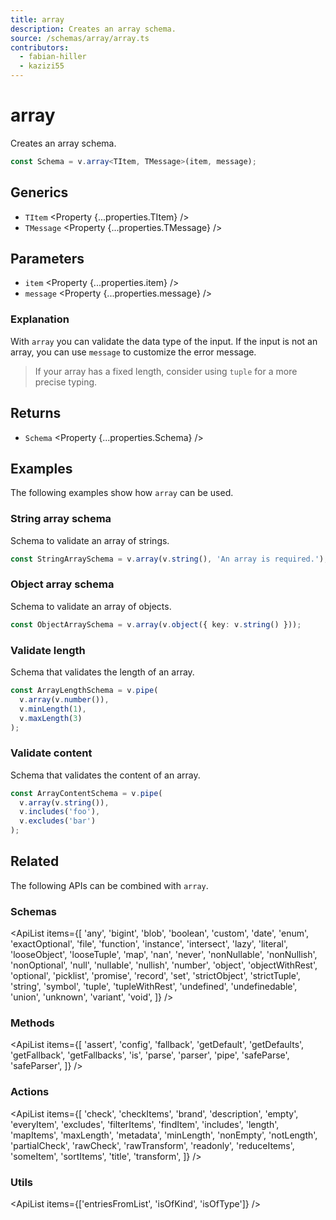 ```yaml
---
title: array
description: Creates an array schema.
source: /schemas/array/array.ts
contributors:
  - fabian-hiller
  - kazizi55
---
```



# array

Creates an array schema.

```ts
const Schema = v.array<TItem, TMessage>(item, message);
```

## Generics

- `TItem` <Property {...properties.TItem} />
- `TMessage` <Property {...properties.TMessage} />

## Parameters

- `item` <Property {...properties.item} />
- `message` <Property {...properties.message} />

### Explanation

With `array` you can validate the data type of the input. If the input is not an array, you can use `message` to customize the error message.

> If your array has a fixed length, consider using <Link href="../tuple/">`tuple`</Link> for a more precise typing.

## Returns

- `Schema` <Property {...properties.Schema} />

## Examples

The following examples show how `array` can be used.

### String array schema

Schema to validate an array of strings.

```ts
const StringArraySchema = v.array(v.string(), 'An array is required.');
```

### Object array schema

Schema to validate an array of objects.

```ts
const ObjectArraySchema = v.array(v.object({ key: v.string() }));
```

### Validate length

Schema that validates the length of an array.

```ts
const ArrayLengthSchema = v.pipe(
  v.array(v.number()),
  v.minLength(1),
  v.maxLength(3)
);
```

### Validate content

Schema that validates the content of an array.

```ts
const ArrayContentSchema = v.pipe(
  v.array(v.string()),
  v.includes('foo'),
  v.excludes('bar')
);
```

## Related

The following APIs can be combined with `array`.

### Schemas

<ApiList
  items={[
    'any',
    'bigint',
    'blob',
    'boolean',
    'custom',
    'date',
    'enum',
    'exactOptional',
    'file',
    'function',
    'instance',
    'intersect',
    'lazy',
    'literal',
    'looseObject',
    'looseTuple',
    'map',
    'nan',
    'never',
    'nonNullable',
    'nonNullish',
    'nonOptional',
    'null',
    'nullable',
    'nullish',
    'number',
    'object',
    'objectWithRest',
    'optional',
    'picklist',
    'promise',
    'record',
    'set',
    'strictObject',
    'strictTuple',
    'string',
    'symbol',
    'tuple',
    'tupleWithRest',
    'undefined',
    'undefinedable',
    'union',
    'unknown',
    'variant',
    'void',
  ]}
/>

### Methods

<ApiList
  items={[
    'assert',
    'config',
    'fallback',
    'getDefault',
    'getDefaults',
    'getFallback',
    'getFallbacks',
    'is',
    'parse',
    'parser',
    'pipe',
    'safeParse',
    'safeParser',
  ]}
/>

### Actions

<ApiList
  items={[
    'check',
    'checkItems',
    'brand',
    'description',
    'empty',
    'everyItem',
    'excludes',
    'filterItems',
    'findItem',
    'includes',
    'length',
    'mapItems',
    'maxLength',
    'metadata',
    'minLength',
    'nonEmpty',
    'notLength',
    'partialCheck',
    'rawCheck',
    'rawTransform',
    'readonly',
    'reduceItems',
    'someItem',
    'sortItems',
    'title',
    'transform',
  ]}
/>

### Utils

<ApiList items={['entriesFromList', 'isOfKind', 'isOfType']} />
